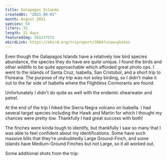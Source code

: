 ```yaml
---
title: Galapagos Islands
createdAt: "2021-08-01"
month: August 2021
species: 54
lifers: 32
length: 11 days
featuredImg: 361237571
ebirdLink: https://ebird.org/tripreport/3964?view=photos
---
```


Even though the Galapagos Islands have a relatively low bird species abundance, the species they do have are quite unique. I found the birds and other wildlife to be quite approachable which afforded great photo ops. I went to the islands of Santa Cruz, Isabella, San Cristobol, and a short trip to Floreana. The purpose of my trip was not soley birding, so I didn't make it out to the far side of Isabella where the Flightless Cormorants are found.

<EbirdImage id="ML363177591" species="Galapagos Penguin" lifer />
<EbirdImage
  id="ML361218541"
  species="Waved Albatross"
  text="I had the best success with Waved Albatross on the boats between the islands."
  lifer
/>

<EbirdImage id="ML361213521" species="Red-billed Tropicbird" lifer />
<EbirdImage id="ML363706101" species="Blue-footed Booby" />
<EbirdImage id="ML363176681" species="Striated Heron (Galapagos)" />

Unfortunately I didn't do quite as well with the endemic shearwater and petrel.

<EbirdImage id="ML363187181" species="Galapagos Shearwater" lifer />
<EbirdImage id="ML363170611" species="Galapagos Petrel" lifer />

<EbirdImage id="ML363709881" species="Galapagos Dove" lifer />
<EbirdImage
  id="ML361252091"
  species="Dark-billed Cuckoo"
  text="I thought I would have a difficult time with these, but after searching for and finding this one I incidentally saw several more"
  lifer
/>
<EbirdImage
  id="ML360633991"
  species="Galapagos Rail"
  text="This was possibly the biggest highlight of the trip. They're extremely secretive and very few people have photos of them at all. I was fortunate enough to get amazing views after putting in quite a bit of effort researching and searching in the field."
  lifer
/>
<EbirdImage id="ML361233831" species="San Cristobal Mockingbird" />
<EbirdImage
  id="ML361209501"
  species="Floreana Mockingbird"
  text={`Evidently at one point they moved all the Floreana Mockingbirds onto one or two offshore "rocks". Our boat circled one of them and I was eventually able to spot one on a cactus. There's only about 750 left in the wild, 70 of which were evidently on the rock we visited (Champion).`}
  lifer
/>
<EbirdImage id="ML361214191" species="Galapagos Flycatcher" lifer />
<EbirdImage
  id="ML363169581"
  species="Short-eared Owl (Galapagos)"
  text="This was a pleasant surprise. I randomly came across it while out cycling the highlands of Santa Cruz in search of a Brujo Flycatcher. I only ever saw a Brujo briefly from a bus."
/>
<EbirdImage id="ML363206601" species="Green Warbler-Finch" lifer />

At the end of the trip I hiked the Sierra Negra volcano on Isabella. I had several target species including the Hawk and Martin for which I thought my chances were pretty low. Thankfully I had great success with both!

<EbirdImage id="ML363171871" species="Galapagos Hawk" lifer />
<EbirdImage id="ML363174191" species="Galapagos Martin" lifer />

The finches were kinda tough to identify, but thankfully I saw so many that I was able to feel confident about my identifications. Some have such massive bills that they're undoubtedly Large Ground-Finch, and some islands have Medium-Ground Finches but not Large, so it all worked out.

<EbirdImage id="ML361238771" species="Small Ground-Finch" lifer />
<EbirdImage id="ML361237541" species="Vegetarian Finch" text="Such a cool name!" lifer />
<EbirdImage id="ML361237571" species="Woodpecker Finch" lifer />
<EbirdImage id="ML361243921" species="Large Ground-Finch" lifer />
<EbirdImage id="ML363207781" species="Common Cactus-Finch" lifer />

Some additional shots from the trip:

<EbirdImage id="ML363178361" species="Whimbrel" />
<EbirdImage id="ML363178411" species="Ruddy Turnstone" />
<EbirdImage id="ML363710841" species="Brown Noddy" />
